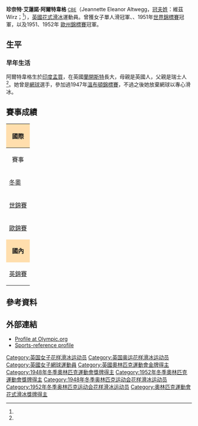 {{Link style|time=2015-12-11T04:12:52+00:00}}
{{noteTA
|1=zh-hk:花式溜冰; zh-tw:花式滑冰; zh-cn:花样滑冰; 
|2=zh-hk:溜冰; zh-hans:滑冰; zh-tw:滑冰;
|3=zh-hk:自由滑; zh-hans:自由滑; zh-tw:長曲項目;
|4=zh-hk:短節目; zh-hans:短节目; zh-tw:短曲項目;
|5=zh-hk:國際溜冰聯盟; zh-hans:国际滑冰联盟; zh-tw:國際滑冰總會;
}}
{{Infobox figure skater
|name= 珍奈特·阿爾特韋格<br>Jeannette Altwegg
|image= [[File:Jeannette_Altwegg_1951.jpg|250px]]
|caption=
|fullname= 珍奈特·艾蓮諾·阿爾特韋格<br>Jeannette Eleanor Altwegg 
|altname= 
|country= {{GBR}}
|formercountry=
|birth_date= {{Birth date and age|1930|9|8|df=y}}
|birth_place= [[印度|印度]][[孟買|孟買]]
|hometown=
|residence= 
|death_date= 
|death_place=
|height= 
|formercoach= [[:en:Jacques_Gerschwiler|賈奎斯·葛西維勒]]
|formerchoreographer=
|skating club= Queens Ice Dance Club, London 
|retired= 1952
|show-medals= 
|medaltemplates = <!-- see [[Template:MedalRelatedTemplates|Template:MedalRelatedTemplates]] -->
{{MedalCountry | {{GBR}}}}
{{MedalSport | [[花式滑冰|花式滑冰]]}}
{{MedalCompetition|[[冬季奥林匹克运动会花样滑冰比赛|冬季奧運會]]}}
{{MedalGold|[[1952年冬季奥林匹克运动会|1952 奧斯陸]]|{{tsl|en|Figure skating at the 1952 Winter Olympics|1952年冬季奥林匹克运动会花样滑冰比赛|女子單人滑}}}}
{{MedalBronze|[[1948年冬季奥林匹克运动会|1948 聖莫里茨]]|{{tsl|en|Figure skating at the 1948 Winter Olympics|1948年冬季奥林匹克运动会花样滑冰比赛|女子單人滑}}}}
{{MedalCompetition|[[世界花样滑冰锦标赛|世界錦標賽]]}}
{{MedalGold|{{tsl|en|1951 World Figure Skating Championships|1951年世界花式滑冰錦標賽|1951 米蘭}}|女子單人滑}}
{{MedalSilver|{{tsl|en|1950 World Figure Skating Championships|1950年世界花式滑冰錦標賽|1950 倫敦}}|女子單人滑}}
{{MedalBronze|{{tsl|en|1949 World Figure Skating Championships|1949年世界花式滑冰錦標賽|1949 巴黎}}|女子單人滑}}
{{MedalCompetition|[[欧洲花样滑冰锦标赛|歐州錦標賽]]}}
{{MedalGold|{{tsl|en|1952 European Figure Skating Championships|1952年歐洲花式滑冰錦標賽|1952 維也納}}|女子單人滑}}
{{MedalGold|{{tsl|en|1951 European Figure Skating Championships|1951年歐洲花式滑冰錦標賽|1951 慕尼黑}}|女子單人滑}}
{{MedalSilver|{{tsl|en|1950 European Figure Skating Championships|1950年歐洲花式滑冰錦標賽|1950 奧斯陸}}|女子單人滑}}
{{MedalBronze|{{tsl|en|1949 European Figure Skating Championships|1949年歐洲花式滑冰錦標賽|1949 米蘭}}|女子單人滑}}
}}
'''珍奈特·艾蓮諾·阿爾特韋格''' <small>[[Order_of_the_British_Empire|CBE]]</small>（Jeannette Eleanor Altwegg，[[冠夫姓|冠夫姓]]：維茲 Wirz；{{bd|1930年|9月8日|catIdx=A}}<ref name=ifs110801/>），[[英國|英國]][[花式滑冰|花式滑冰]]運動員。曾獲{{tsl|en|Figure skating at the 1952 Winter Olympics|1952年冬季奥林匹克运动会花样滑冰比赛|1952年冬季奧運會}}女子單人滑冠軍、{{tsl|en|Figure skating at the 1948 Winter Olympics|1948年冬季奥林匹克运动会花样滑冰比赛|1948年冬奧季軍}}、1951年[[世界花样滑冰锦标赛|世界錦標賽]]冠軍，以及1951、1952年 [[欧洲花样滑冰锦标赛|歐州錦標賽]]冠軍。 

==生平==
===早年生活===
阿爾特韋格生於[[印度|印度]][[孟買|孟買]]，在英國[[蘭開斯特|蘭開斯特]]長大，母親是英國人，父親是瑞士人<ref name=ifs110801/>。她曾是[[網球|網球]]選手，參加過1947年[[溫布頓錦標賽|溫布頓錦標賽]]，不過之後她放棄網球以專心滑冰。 

==賽事成績==
{|  class="wikitable" style="text-align:center"
|-
! style="background-color: #ffdead; " colspan=7 align=center | '''國際''' 
|-
! 賽事
! 1947
! 1948
! 1949
! 1950
! 1951
! 1952
|-
| align=left | [[冬季奥林匹克运动会花样滑冰比赛|冬奧]] || || bgcolor=cc9966 | 3rd || || || || bgcolor=gold | 1st
|-
| align=left | [[世界花样滑冰锦标赛|世錦賽]] || 5th || 4th || bgcolor=cc9966 | 3rd || bgcolor=silver | 2nd || bgcolor=gold | 1st || 
|- 
| align=left | [[欧洲花样滑冰锦标赛|歐錦賽]] || 4th || 5th || bgcolor=cc9966 | 3rd || bgcolor=silver | 2nd || bgcolor=gold | 1st || bgcolor=gold | 1st
|-
! style="background-color: #ffdead; " colspan=7 align=center | '''國內''' 
|-
| align=left | [[:en:British_Figure_Skating_Championships|英錦賽]] || || bgcolor=gold | 1st || bgcolor=gold | 1st || bgcolor=gold | 1st || bgcolor=gold | 1st || 
|}

==參考資料==
{{Reflist|refs=

<ref name=ifs110801>{{cite news | url = http://www.ifsmagazine.com/articles/570-jeannette-altwegg-recollections-from-the-past | title = Jeannette Altwegg: Recollections from the Past | first = Susan D. | last = Russell | work = IFS Magazine | date = August 1, 2011 | archiveurl = https://web.archive.org/web/20140416192248/http://www.ifsmagazine.com/articles/570-jeannette-altwegg-recollections-from-the-past | archivedate = 2014-04-16 | deadurl = yes }}</ref>

}}

==外部連結==
* [http://www.olympic.org/en/content/Olympic-Athletes/All-Athletes/Athletes-AA-to-AM/-Jeannette-Altwegg-/ Profile at Olympic.org] {{Wayback|url=http://www.olympic.org/en/content/Olympic-Athletes/All-Athletes/Athletes-AA-to-AM/-Jeannette-Altwegg-/ |date=20100220111200 }}
* [https://web.archive.org/web/20090703095438/http://www.sports-reference.com/olympics/athletes/al/jeannette-altwegg-1.html Sports-reference profile]

{{NavigationOlympicChampionsFigureSkatingLadies}}
{{NavigationWorldChampionsFigureSkatingLadies}}

{{DEFAULTSORT:Altwegg, Jeannette}}
[[Category:英国女子花样滑冰运动员|Category:英国女子花样滑冰运动员]]
[[Category:英国奥运花样滑冰运动员|Category:英国奥运花样滑冰运动员]]
[[Category:英國女子網球運動員|Category:英國女子網球運動員]]
[[Category:英國奧林匹克運動會金牌得主|Category:英國奧林匹克運動會金牌得主]]
[[Category:1948年冬季奧林匹克運動會獎牌得主|Category:1948年冬季奧林匹克運動會獎牌得主]]
[[Category:1952年冬季奧林匹克運動會獎牌得主|Category:1952年冬季奧林匹克運動會獎牌得主]]
[[Category:1948年冬季奥林匹克运动会花样滑冰运动员|Category:1948年冬季奥林匹克运动会花样滑冰运动员]]
[[Category:1952年冬季奥林匹克运动会花样滑冰运动员|Category:1952年冬季奥林匹克运动会花样滑冰运动员]]
[[Category:奧林匹克運動會花式滑冰獎牌得主|Category:奧林匹克運動會花式滑冰獎牌得主]]